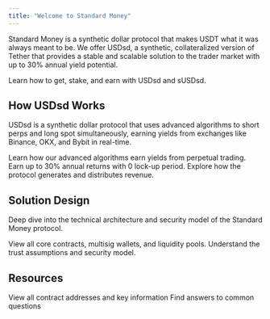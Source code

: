```yaml
---
title: "Welcome to Standard Money"
---
```


Standard Money is a synthetic dollar protocol that makes USDT what it was always meant to be. We offer USDsd, a synthetic, collateralized version of Tether that provides a stable and scalable solution to the trader market with up to 30% annual yield potential.

<Card title="Get Started" icon="rocket" href="/quickstart" horizontal>
  Learn how to get, stake, and earn with USDsd and sUSDsd.
</Card>

## How USDsd Works

USDsd is a synthetic dollar protocol that uses advanced algorithms to short perps and long spot simultaneously, earning yields from exchanges like Binance, OKX, and Bybit in real-time.

<Columns cols={2}>
  <Card
    title="Basis Trade Strategy"
    icon="chart-line"
    href="/how-usdsd-works/basis-trade"
  >
    Learn how our advanced algorithms earn yields from perpetual trading.
  </Card>
  <Card
    title="High Yield Potential"
    icon="coins"
    href="/how-usdsd-works/yield-strategies"
  >
    Earn up to 30% annual returns with 0 lock-up period.
  </Card>
  <Card
    title="Protocol Revenue"
    icon="hand-holding-dollar"
    href="/protocol-revenue/explanation"
  >
    Explore how the protocol generates and distributes revenue.
  </Card>
</Columns>

## Solution Design

Deep dive into the technical architecture and security model of the Standard Money protocol.

<Columns cols={2}>
  <Card title="Key Addresses" icon="key" href="/solution-design/key-addresses">
    View all core contracts, multisig wallets, and liquidity pools.
  </Card>
  <Card
    title="Security & Trust"
    icon="shield-halved"
    href="/solution-design/key-trust-assumptions"
  >
    Understand the trust assumptions and security model.
  </Card>
</Columns>

## Resources

<Columns cols={2}>
  <Card title="Key Addresses" icon="key" href="/solution-design/key-addresses">
    View all contract addresses and key information
  </Card>
  <Card title="FAQ" icon="question" href="/resources/faq">
    Find answers to common questions
  </Card>
</Columns>
